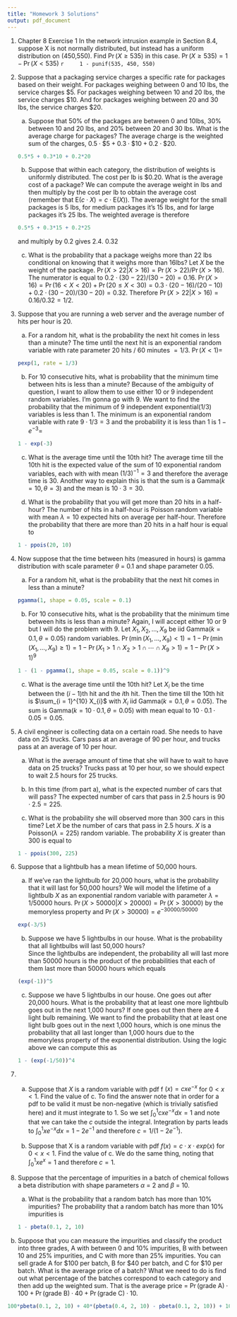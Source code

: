 ```yaml
---
title: "Homework 3 Solutions"
output: pdf_document
---
```


1. Chapter 8 Exercise 1
    In the network intrusion example in Section 8.4, suppose X is not normally distributed, but instead has a uniform distribution on (450,550). Find $\Pr (X \geq 535)$ in this case.
    $\Pr(X \geq 535) = 1 - \Pr(X < 535)$
    ```r
    1 - punif(535, 450, 550)
    ```
    
2. Suppose that a packaging service charges a specific rate for packages based on their weight.  For packages weighing between 0 and 10 lbs, the service charges \$5.  For packages weighing between 10 and 20 lbs, the service charges \$10.  And for packages weighing between 20 and 30 lbs, the service charges \$20.
    a.  Suppose that 50% of the packages are between 0 and 10lbs, 30% between 10 and 20 lbs, and 20% between 20 and 30 lbs.  What is the average charge for packages?
    The average charge is the weighted sum of the charges, $0.5 \cdot \$ 5 + 0.3 \cdot \$ 10 + 0.2 \cdot \$ 20$.
    ```r
    0.5*5 + 0.3*10 + 0.2*20
    ```
    
    b. Suppose that within each category, the distribution of weights is uniformly distributed.  The cost per lb is $0.20.  What is the average cost of a package?
    We can compute the average weight in lbs and then multiply by the cost per lb to obtain the average cost (remember that $\mathrm{E} (c \cdot X) = c \cdot \mathrm{E} (X)$).  The average weight for the small packages  is 5 lbs, for medium packages it's 15 lbs, and for large packages it's 25 lbs.  The weighted average is therefore 
    ```r
    0.5*5 + 0.3*15 + 0.2*25
    ```
    and multiply by 0.2 gives 2.4.
    0.32
    c. What is the probability that a package weighs more than 22 lbs conditional on knowing that it weighs more than 16lbs?
    Let $X$ be the weight of the package.  $\Pr(X > 22 | X > 16) = \Pr(X > 22) / \Pr(X > 16)$.  The numerator is equal to $0.2 \cdot (30 - 22)/ (30 - 20) = 0.16$.  $\Pr(X > 16) = \Pr(16 < X < 20) + \Pr(20 \leq X < 30) = 0.3 \cdot (20 - 16) / (20 - 10) + 0.2 \cdot (30 - 20) / (30 - 20) = 0.32$.  Therefore $\Pr(X > 22 | X > 16) = 0.16 / 0.32 = 1/2$.
    
3. Suppose that you are running a web server and the average number of hits per hour is 20.  
    a.  For a random hit, what is the probability the next hit comes in less than a minute?
    The time until the next hit is an exponential random variable with rate parameter 20 hits / 60 minutes $=1/3$.  $\Pr(X < 1) =$
    ```r
    pexp(1, rate = 1/3)
    ```
    
    b. For 10 consecutive hits, what is probability that the minimum time between hits is less than a minute?
    Because of the ambiguity of question, I want to allow them to use either 10 or 9 independent random variables.  I'm gonna go with 9.  We want to find the probability that the minimum of 9 independent exponential$(1/3)$ variables is less than 1.  The minimum is an exponential random variable with rate $9 \cdot 1/3 = 3$ and the probability it is less than 1 is $1 - e^{- 3} =$
    ```r
    1 - exp(-3)
    ```
    
    c.  What is the average time until the 10th hit?
    The average time till the 10th hit is the expected value of the sum of 10 exponential random variables, each with with mean $(1 / 3)^{-1} = 3$ and therefore the average time is 30.  Another way to explain this is that the sum is a Gamma$(k = 10, \theta = 3)$ and the mean is $10 \cdot 3 = 30$.
    
     d.  What is the probability that you will get more than 20 hits in a half-hour?
     The number of hits in a half-hour is Poisson random variable with mean $\lambda = 10$ expected hits on average per half-hour.  Therefore the probability that there are more than 20 hits in a half hour is equal to 
     ```r
     1 - ppois(20, 10)
     ```
     
4. Now suppose that the time between hits (measured in hours) is gamma distribution with scale parameter $\theta$ = 0.1 and shape parameter 0.05.
    a.  For a random hit, what is the probability that the next hit comes in less than a minute?
    ```r
    pgamma(1, shape = 0.05, scale = 0.1)
    ```
    
     b.  For 10 consecutive hits, what is the probability that the minimum time between hits is less than a minute?
     Again, I will accept either 10 or 9 but I will do the problem with 9.  Let $X_{1}, X_{2}, \ldots, X_{9}$ be iid Gamma$(k = 0.1, \theta = 0.05)$ random variables.  $\Pr(\min (X_{1}, \ldots, X_{9}) < 1) = 1 - \Pr(\min (X_{1}, \ldots, X_{9}) \geq 1) = 1 - \Pr(X_{1} > 1 \cap X_{2} > 1 \cap \cdots \cap X_{9} > 1) = 1 - \Pr(X > 1)^{9}$
     ```r
     1 - (1 - pgamma(1, shape = 0.05, scale = 0.1))^9
     ```
     
     c.  What is the average time until the 10th hit? 
     Let $X_{i}$ be the time between the $(i - 1)$th hit and the $i$th hit.  Then the time till the 10th hit is $\sum_{i = 1}^{10} X_{i}$ with $X_{i}$ iid Gamma$(k = 0.1, \theta = 0.05)$.  The sum is Gamma$(k = 10 \cdot 0.1, \theta = 0.05)$ with mean equal to $10 \cdot 0.1 \cdot 0.05 = 0.05$.  
     
5.  A civil engineer is collecting data on a certain road. She needs to have data on 25 trucks.  Cars pass at an average of 90 per hour, and trucks pass at an average of 10 per hour.
    a.  What is the average amount of time that she will have to wait to have data on 25 trucks?
    Trucks pass at 10 per hour, so we should expect to wait 2.5 hours for 25 trucks.
    
     b.  In this time (from part a), what is the expected number of cars that will pass?
     The expected number of cars that pass in 2.5 hours is $90 \cdot 2.5 = 225$.
     
      c.  What is the probability she will observed more than 300 cars in this time?
      Let $X$ be the number of cars that pass in 2.5 hours.  $X$ is a Poisson$(\lambda = 225)$ random variable.  The probability $X$ is greater than 300 is equal to 
      ```r
      1 - ppois(300, 225)
      ```
      
6.  Suppose that a lightbulb has a mean lifetime of 50,000 hours.  
    a.  If we've ran the lightbulb for 20,000 hours, what is the probability that it will last for 50,000 hours?
    We will model the lifetime of a lightbulb $X$ as an exponential random variable with parameter $\lambda = 1/50000$ hours.  $\Pr(X > 50000 | X > 20000) = \Pr(X > 30000)$ by the memoryless property and $\Pr(X > 30000) = e^{-30000/50000}$
    ```r
    exp(-3/5)
    ```
    
    b.  Suppose we have 5 lightbulbs in our house.  What is the probability that all lightbulbs will last 50,000 hours?  
    Since the lightbulbs are independent, the probability all will last more than 50000 hours is the product of the probabilities that each of them last more than 50000 hours which equals
    ```r
    (exp(-1))^5
    ```
    
    c.  Suppose we have 5 lightbulbs in our house.  One goes out after 20,000 hours.  What is the probability that at least one more lightbulb goes out in the next 1,000 hours?
    If one goes out then there are 4 light bulb remaining.  We want to find the probability that at least one light bulb goes out in the next 1,000 hours, which is one minus the probability that all last longer than 1,000 hours due to the memoryless property of the exponential distribution.  Using the logic above we can compute this as
    ```r
    1 - (exp(-1/50))^4
    ```
    
7. a.  Suppose that $X$ is a random variable with pdf f $( x ) = c x e^{-x}$ for $0 < x < 1$.  Find the value of c.
    To find the answer note that in order for a pdf to be valid it must be non-negative (which is trivially satisfied here) and it must integrate to 1.  So we set $\int_{0}^{1} c x e^{-x} dx = 1$ and note that we can take the $c$ outside the integral.  Integration by parts leads to $\int_{0}^{1} x e^{-x} dx = 1 - 2e^{-1}$ and therefore $c = 1/(1 - 2 e^{-1})$.
    
    b.  Suppose that X is a random variable with pdf $f(x) = c \cdot x \cdot exp(x)$ for $0 < x < 1$.  Find the value of c.
    We do the same thing, noting that $\int_{0}^{1} x e^{x} = 1$ and therefore $c = 1$.
    
8.  Suppose that the percentage of impurities in a batch of chemical follows a beta distribution with shape parameters $\alpha$ = 2 and $\beta$ = 10. 
    a.  What is the probability that a random batch has more than $10 \%$ impurities?
    The probability that a random batch has more than $10 \%$ impurities is 
    ```r
    1 - pbeta(0.1, 2, 10)
    ```

   b.  Suppose that you can measure the impurities and classify the product into three grades, A with between 0 and $10 \%$ impurities, B with between 10 and $25 \%$ impurities, and C with more than $25 \%$ impurities.  You can sell grade A for $100 per batch, B for $40 per batch, and C for $10 per batch.  What is the average price of a batch?
   What we need to do is find out what percentage of the batches correspond to each category and then add up the weighted sum.  That is the average price = $\Pr(\text{grade A}) \cdot 100 + \Pr(\text{grade B}) \cdot 40 + \Pr(\text{grade C}) \cdot 10$. 
   ```r
   100*pbeta(0.1, 2, 10) + 40*(pbeta(0.4, 2, 10) - pbeta(0.1, 2, 10)) + 10*(1 - pbeta(0.4, 2, 10))
   ```